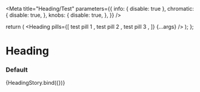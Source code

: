

<Meta
  title="Heading/Test"
  parameters={{
    info: { disable: true },
    chromatic: {
      disable: true,
    },
    knobs: {
      disable: true,
    },
  }}
/>

  return (
    <Heading
      pills={[
        <Pill mr={2} key="1">
          test pill 1
        </Pill>,
        <Pill mr={2} key="2" size="L">
          test pill 2
        </Pill>,
        <Pill mr={2} key="3" size="XL">
          test pill 3
        </Pill>,
      ]}
      {...args}
    />
  );
};

# Heading

### Default

<Preview>
  <Story
    name="default"
    args={{
      title: "This is a heading",
      children: "This is content beneath a heading",
      subheader: "This is a subheading",
      help: "",
      helpLink: "",
      backLink: "",
      divider: Heading.defaultProps.divider,
      separator: Heading.defaultProps.separator,
    }}
  >
    {HeadingStory.bind({})}
  </Story>
</Preview>
